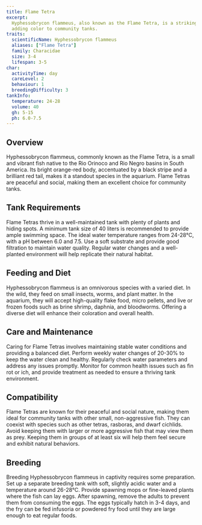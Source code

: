 ```yaml
---
title: Flame Tetra
excerpt:
  Hyphessobrycon flammeus, also known as the Flame Tetra, is a striking fish with vibrant orange and red hues, ideal for
  adding color to community tanks.
traits:
  scientificName: Hyphessobrycon flammeus
  aliases: ["Flame Tetra"]
  family: Characidae
  size: 3-4
  lifespan: 3-5
char:
  activityTime: day
  careLevel: 2
  behaviour: 1
  breedingDifficulty: 3
tankInfo:
  temperature: 24-28
  volume: 40
  gh: 5-15
  ph: 6.0-7.5
---
```


## Overview

Hyphessobrycon flammeus, commonly known as the Flame Tetra, is a small and vibrant fish native to the Rio Orinoco and
Rio Negro basins in South America. Its bright orange-red body, accentuated by a black stripe and a brilliant red tail,
makes it a standout species in the aquarium. Flame Tetras are peaceful and social, making them an excellent choice for
community tanks.

## Tank Requirements

Flame Tetras thrive in a well-maintained tank with plenty of plants and hiding spots. A minimum tank size of 40 liters
is recommended to provide ample swimming space. The ideal water temperature ranges from 24-28°C, with a pH between 6.0
and 7.5. Use a soft substrate and provide good filtration to maintain water quality. Regular water changes and a
well-planted environment will help replicate their natural habitat.

## Feeding and Diet

Hyphessobrycon flammeus is an omnivorous species with a varied diet. In the wild, they feed on small insects, worms, and
plant matter. In the aquarium, they will accept high-quality flake food, micro pellets, and live or frozen foods such as
brine shrimp, daphnia, and bloodworms. Offering a diverse diet will enhance their coloration and overall health.

## Care and Maintenance

Caring for Flame Tetras involves maintaining stable water conditions and providing a balanced diet. Perform weekly water
changes of 20-30% to keep the water clean and healthy. Regularly check water parameters and address any issues promptly.
Monitor for common health issues such as fin rot or ich, and provide treatment as needed to ensure a thriving tank
environment.

## Compatibility

Flame Tetras are known for their peaceful and social nature, making them ideal for community tanks with other small,
non-aggressive fish. They can coexist with species such as other tetras, rasboras, and dwarf cichlids. Avoid keeping
them with larger or more aggressive fish that may view them as prey. Keeping them in groups of at least six will help
them feel secure and exhibit natural behaviors.

## Breeding

Breeding Hyphessobrycon flammeus in captivity requires some preparation. Set up a separate breeding tank with soft,
slightly acidic water and a temperature around 26-28°C. Provide spawning mops or fine-leaved plants where the fish can
lay eggs. After spawning, remove the adults to prevent them from consuming the eggs. The eggs typically hatch in 3-4
days, and the fry can be fed infusoria or powdered fry food until they are large enough to eat regular foods.
